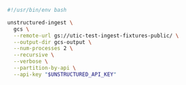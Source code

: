 ```bash Shell
#!/usr/bin/env bash

unstructured-ingest \
  gcs \
  --remote-url gs://utic-test-ingest-fixtures-public/ \
  --output-dir gcs-output \
  --num-processes 2 \
  --recursive \
  --verbose \
  --partition-by-api \
  --api-key "$UNSTRUCTURED_API_KEY"
```
